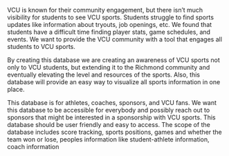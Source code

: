 VCU is known for their community engagement, but there isn’t much visibility for students to see VCU sports. Students struggle to find sports updates like information about tryouts, job openings, etc. We found that students have a difficult time finding player stats, game schedules, and events. 
We want to provide the VCU community with a tool that engages all students to VCU sports. 

By creating this database we are creating an awareness of VCU sports not only to VCU students, but extending it to the Richmond community and eventually elevating the level and resources of the sports. Also, this database will provide an easy way to visualize all sports information in one place. 

This database is for athletes, coaches, sponsors, and VCU fans. We want this database to be accessible for everybody and possibly reach out to sponsors that might be interested in a sponsorship with VCU sports. This database should be user friendly and easy to access. The scope of the database includes score tracking, sports positions, games and whether the team won or lose, peoples information like student-athlete information, coach information


